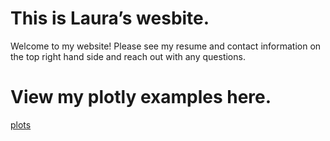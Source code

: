 

# This is Laura's wesbite. 

Welcome to my website! Please see my resume and contact information on the top right hand side and reach out with any questions. 

# View my plotly examples here. 
[plots](plotly.html)